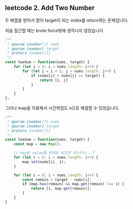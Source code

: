 ## leetcode 2. Add Two Number

두 배열을 받아서 합이 target이 되는 index를 return하는 문제입니다. 

처음 접근할 때는 brute force밖에 생각나지 않았습니다. 

```jsx
/**
 * @param {number[]} nums
 * @param {number} target
 * @return {number[]}
 */
const twoSum = function(nums, target) {
    for (let i = 0; i < nums.length; i++) {
        for (let j = i + 1; j < nums.length; j++) {
            if (nums[i] + nums[j] == target) {
                return [i, j]
            }
        }
    }
};
```

그러나 map을 이용해서 시간복잡도 n으로 해결할 수 있었습니다. 

```jsx
/**
 * @param {number[]} nums
 * @param {number} target
 * @return {number[]}
 */
const twoSum = function(nums, target) {
    const map = new Map();

    // key랑 value를 반대로 넣으면 되는구나...? 
    for (let i = 0; i < nums.length; i++) {
        map.set(nums[i], i);
    }

    for (let i = 0; i < nums.length; i++) {
        const remain = target - nums[i];
        if (map.has(remain) && map.get(remain) !== i) {
            return [i, map.get(remain)];
        }
    }
}

```
